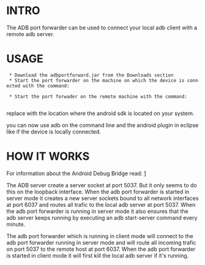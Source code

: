 =INTRO=

The ADB port forwarder can be used to connect your local adb client with a remote adb server.

=USAGE=

  * Download the adbportforward.jar from the Downloads section
  * Start the port forwarder on the machine on which the device is connected with the command: 
  {{{java -jar adbportforward.jar server adblocation=[adb location]}}}
  * Start the port forwader on the remote machine with the command:
  {{{java -jar adbportforward.jar client adblocation=[adb location] remotehost=[ip of machine to which android device is connected]}}}

replace {{{[adb location]}}} with the location where the android sdk is located on your system.

you can now use adb on the command line and the android plugin in eclipse like if the device is locally connected.

=HOW IT WORKS=

For information about the Android Debug Bridge read: [http://developer.android.com/tools/help/adb.html]

The ADB server create a server socket at port 5037.  But it only seems to do this on the loopback interface.  When the adb port forwarder is started in server mode it creates a new server sockets bound to all network interfaces at port 6037 and routes all trafic to the local adb server at port 5037.  When the adb port forwarder is running in server mode it also ensures that the adb server keeps running by executing an adb start-server command every minute.

The adb port forwarder which is running in client mode will connect to the adb port forwarder running in server mode and will route all incoming trafic on port 5037 to the remote host at port 6037.
When the adb port forwarder is started in client mode it will first kill the local adb server if it's running.
